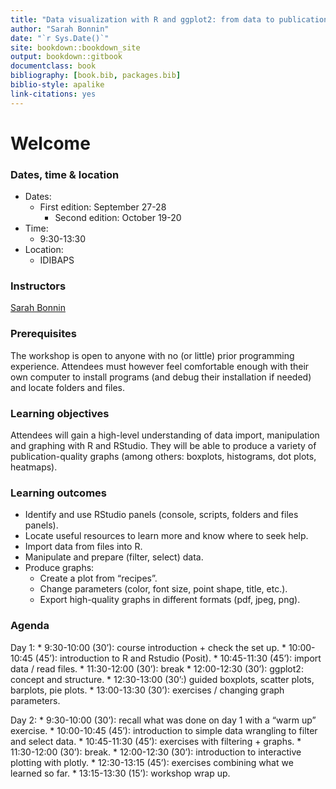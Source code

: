 ```yaml
--- 
title: "Data visualization with R and ggplot2: from data to publication-quality graphics"
author: "Sarah Bonnin"
date: "`r Sys.Date()`"
site: bookdown::bookdown_site
output: bookdown::gitbook
documentclass: book
bibliography: [book.bib, packages.bib]
biblio-style: apalike
link-citations: yes
---
```


# Welcome

<h3> Dates, time & location </h3>

* Dates:
  * First edition: September 27-28
	* Second edition: October 19-20

* Time:
	* 9:30-13:30 <br>

* Location:
	* IDIBAPS

<h3> Instructors </h3>
 
[Sarah Bonnin](mailto:bonninsarah@gmail.com) 

<h3>Prerequisites</h3>

The workshop is open to anyone with no (or little) prior programming experience.
Attendees must however feel comfortable enough with their own computer to install programs (and debug their installation if needed) and locate folders and files.

<h3> Learning objectives </h3>

Attendees will gain a high-level understanding of data import, manipulation and graphing with R and RStudio. They will be able to produce a variety of publication-quality graphs (among others: boxplots, histograms, dot plots, heatmaps).

<h3>Learning outcomes</h3>

* Identify and use RStudio panels (console, scripts, folders and files panels).
* Locate useful resources to learn more and know where to seek help.
* Import data from files into R.
* Manipulate and prepare (filter, select) data.
* Produce graphs:
  * Create a plot from “recipes”.
  * Change parameters (color, font size, point shape, title, etc.).
  * Export high-quality graphs in different formats (pdf, jpeg, png).

<h3>Agenda</h3>

Day 1:
* 9:30-10:00 (30’): course introduction + check the set up.
* 10:00-10:45 (45’): introduction to R and Rstudio (Posit).
* 10:45-11:30 (45’): import data / read files.
* 11:30-12:00 (30’): break
* 12:00-12:30 (30’): ggplot2: concept and structure.
* 12:30-13:00 (30’:) guided boxplots, scatter plots, barplots, pie plots.
* 13:00-13:30 (30’): exercises / changing graph parameters.

Day 2:
* 9:30-10:00 (30’): recall what was done on day 1 with a “warm up” exercise.
* 10:00-10:45 (45’): introduction to simple data wrangling to filter and select data.
* 10:45-11:30 (45’): exercises with filtering + graphs.
* 11:30-12:00 (30’): break.
* 12:00-12:30 (30’): introduction to interactive plotting with plotly.
* 12:30-13:15 (45’): exercises combining what we learned so far.
* 13:15-13:30 (15’): workshop wrap up.